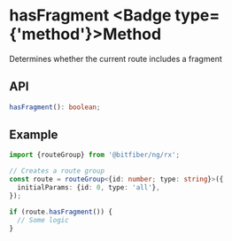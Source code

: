 
# hasFragment <Badge type={'method'}>Method</Badge>

Determines whether the current route includes a fragment

## API

```ts copy
hasFragment(): boolean;
```

## Example

```ts copy
import {routeGroup} from '@bitfiber/ng/rx';

// Creates a route group
const route = routeGroup<{id: number; type: string}>({
  initialParams: {id: 0, type: 'all'},
});

if (route.hasFragment()) {
  // Some logic
}
```
